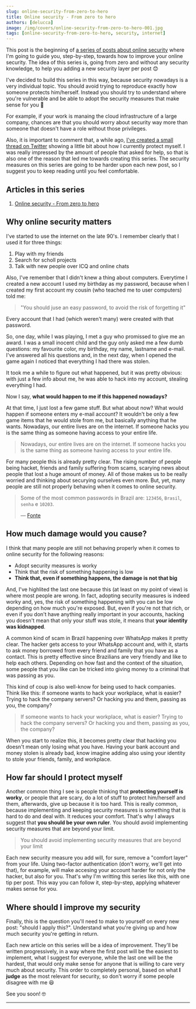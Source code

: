 ```yaml
---
slug: online-security-from-zero-to-hero
title: Online security - From zero to hero
authors: [delucca]
image: /img/covers/online-security-from-zero-to-hero-001.jpg
tags: [online-security-from-zero-to-hero, security, internet]
---
```



This post is the beginning of [a series of posts about online security](/blog/tags/online-security-from-zero-to-hero) where I'm going to guide you, step-by-step, towards how to improve your online security. The idea of this series is, going from zero and without any security knowledge, to help you adding a new security layer per post 😊

I've decided to build this series in this way, because security nowadays is a very individual topic. You should avoid trying to reproduce exactly how someone protects him/herself. Instead you should try to understand where you're vulnerable and be able to adopt the security measures that make sense for you 🤗

For example, if your work is manaing the cloud infrastructure of a large company, chances are that you should worry about security way more than someone that doesn't have a role without those privileges.

Also, it is important to comment that, a while ago, [I've created a small thread on Twitter](https://twitter.com/deluccadev/status/1522547623298744320) showing a little bit about how I currently protect myself. I was really impressed by the amount of people that asked for help, so that is also one of the reason that led me towards creating this series. The security measures on this series are going to be harder upon each new post, so I suggest you to keep reading until you feel comfortable.

## Articles in this series

1. [Online security - From zero to hero](/blog/online-security-from-zero-to-hero)

## Why online security matters

I've started to use the internet on the late 90's. I remember clearly that I used it for three things:
<!-- truncate -->

1. Play with my friends
2. Search for scholl projects
3. Talk with new people over ICQ and online chats

Also, I've remember that I didn't knew a thing about computers. Everytime I created a new account I used my birthday as my password, because when I created my first account my cousin (who teached me to user computers) told me:

> "You should juse an easy password, to avoid the risk of forgetting it"

Every account that I had (which weren't many) were created with that password.

So, one day, while I was playing, I met a guy who promissed to give me an award. I was a small inocent child and the guy only asked me a few dumb questions: my favourite color, my birthday, my name, lastname and e-mail. I've answered all his questions and, in the next day, when I opened the game again I noticed that everything I had there was stolen.

It took me a while to figure out what happened, but it was pretty obvious: with just a few info about me, he was able to hack into my account, stealing everything I had.

Now I say, **what would happen to me if this happened nowadays?**

At that time, I just lost a few game stuff. But what about now? What would happen if someone enters my e-mail account? It wouldn't be only a few game items that he would stole from me, but basically anything that he wants. Nowadays, our entire lives are on the internet. If someone hacks you is the same thing as someone having access to your entire life.

> Nowadays, our entire lives are on the internet. If someone hacks you is the same thing as someone having access to your entire life.

For many people this is already pretty clear. The rising number of people being hacket, friends and family suffering from scams, scarying news about people that lost a huge amount of money. All of those makes us to be really worried and thinking about securying ourselves even more. But, yet, many people are still not properly behaving when it comes to online security.

> Some of the most common passwords in Brazil are: `123456`, `Brasil`, `senha` e `10203`.
>
> — [Fonte](https://olhardigital.com.br/2022/05/05/seguranca/dia-da-senha-estas-sao-as-dez-senhas-mais-comuns-no-brasil-nao-use-elas/)

## How much damage would you cause?

I think that many people are still not behaving properly when it comes to online security for the following reasons:

- Adopt security measures is worky
- Think that the risk of something happening is low
- **Think that, even if something happens, the damage is not that big**

And, I've highlited the last one because this (at least on my point of view) is where most people are wrong. In fact, adopting security measures is indeed worky and, yes, the risk of something happening with you can be low depending on how much you're exposed. But, even if you're not that rich, or even if you don't have anything really important in your accounts, hacking you doesn't mean that only your stuff was stole, it means that **your identity was kidnapped**.

A common kind of scam in Brazil happening over WhatsApp makes it pretty clear. The hacker gets access to your WhatsApp account and, with it, starts to ask money borrowed from every friend and family that you have as a contact. This is pretty effective since Brazilians are very friendly and like to help each others. Depending on how fast and the context of the situation, some people that you like can be tricked into giving money to a criminal that was passing as you.

This kind of coup is also well-know for being used to hack companies. Think like this: if someone wants to hack your workplace, what is easier? Trying to hack the company servers? Or hacking you and them, passing as you, the company?

> If someone wants to hack your workplace, what is easier? Trying to hack the company servers? Or hacking you and them, passing as you, the company?

When you start to realize this, it becomes pretty clear that hacking you doesn't mean only losing what you have. Having your bank account and money stolen is already bad, know imagine adding also using your identity to stole your friends, family, and workplace.

## How far should I protect myself

Another common thing I see is people thinking that **protecting yourself is worky**, or people that are scary, do a lot of stuff to protect him/herself and them, afterwards, give up because it is too hard. This is really common, because implementing and keeping security measures is something that is hard to do and deal with. It reduces your comfort. That's why I always suggest that **you should be your own ruler**. You should avoid implementing security measures that are beyond your limit.

> You should avoid implementing security measures that are beyond your limit

Each new security measure you add will, for sure, remove a "comfort layer" from your life. Using two-factor authentication (don't worry, we'll get into that), for example, will make accesing your account harder for not only the hacker, but also for you. That's why I'm writting this series like this, with one tip per post. This way you can follow it, step-by-step, applying whatever makes sense for you.

## Where should I improve my security

Finally, this is the question you'll need to make to yourself on every new post: "should I apply this?". Understand what you're giving up and how much security you're getting in return.

Each new article on this series will be a idea of improvement. They'll be written progressively, in a way where the first post will be the easiest to implement, what I suggest for everyone, while the last one will be the hardest, that would only make sense for anyone that is willing to care very much about security. This order to completely personal, based on what **I judge** as the most relevant for security, so don't worry if some people disagree with me 😆

See you soon! 🤓

---

<SecuritySeriesNewsletterForm />
